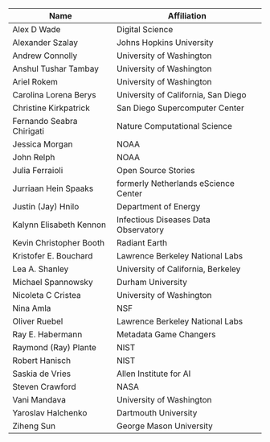 | Name                      | Affiliation                          |
|---------------------------|--------------------------------------|
| Alex D Wade               | Digital Science                      |
| Alexander Szalay          | Johns Hopkins University             |
| Andrew Connolly           | University of Washington             |
| Anshul Tushar Tambay      | University of Washington             |
| Ariel Rokem               | University of Washington             |
| Carolina Lorena Berys     | University of California, San Diego  |
| Christine Kirkpatrick     | San Diego Supercomputer Center       |
| Fernando Seabra Chirigati | Nature Computational Science         |
| Jessica Morgan            | NOAA                                 |
| John Relph                | NOAA                                 |
| Julia Ferraioli           | Open Source Stories                  |
| Jurriaan Hein Spaaks      | formerly Netherlands eScience Center |
| Justin (Jay) Hnilo        | Department of Energy                 |
| Kalynn Elisabeth Kennon   | Infectious Diseases Data Observatory |
| Kevin Christopher Booth   | Radiant Earth                        |
| Kristofer E. Bouchard     | Lawrence Berkeley National Labs      |
| Lea A. Shanley            | University of California, Berkeley   |
| Michael Spannowsky        | Durham University                    |
| Nicoleta C Cristea        | University of Washington             |
| Nina Amla                 | NSF                                  |
| Oliver Ruebel             | Lawrence Berkeley National Labs      |
| Ray E. Habermann          | Metadata Game Changers               |
| Raymond (Ray) Plante      | NIST                                 |
| Robert Hanisch            | NIST                                 |
| Saskia de Vries           | Allen Institute for AI               |
| Steven Crawford           | NASA                                 |
| Vani Mandava              | University of Washington             |
| Yaroslav Halchenko        | Dartmouth University                 |
| Ziheng Sun                | George Mason University              |